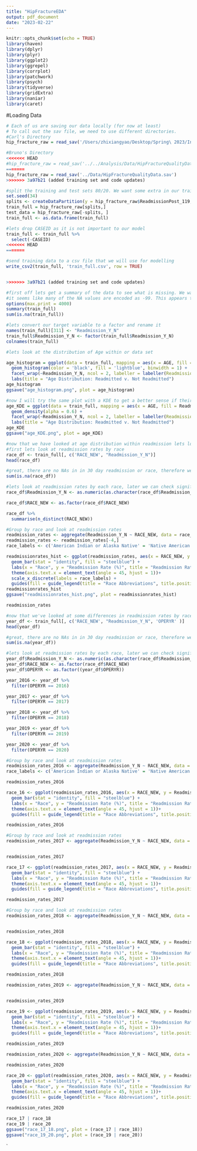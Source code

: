 ```yaml
---
title: "HipFractureEDA"
output: pdf_document
date: "2023-02-22"
---
```


```r
knitr::opts_chunk$set(echo = TRUE)
library(haven)
library(dplyr)
library(plyr)
library(ggplot2)
library(ggrepel)
library(corrplot)
library(patchwork)
library(psych)
library(tidyverse)
library(gridExtra)
library(naniar)
library(caret)
```

#Loading Data 
```r
# Each of us are saving our data locally (for now at least)
# To call out the sav file, we need to use different directories.
#Carl's Directory
hip_fracture_raw = read_sav('/Users/zhixiangyao/Desktop/Spring\ 2023/Intro\ BioMed\ Data\ Sci/Project/HipFractureQualityData.sav') # Carl's Directory

#Bruno's Directory
<<<<<<< HEAD
#hip_fracture_raw = read_sav('../../Analysis/Data/HipFractureQualityData.sav')
=======
hip_fracture_raw = read_sav('../Data/HipFractureQualityData.sav')
>>>>>>> 3a97b21 (added training set and code updates)
```


```r
#split the training and test sets 80/20. We want some extra in our training for validation
set.seed(34)
splits <- createDataPartition(y = hip_fracture_raw$ReadmissionPost_119, p = 0.8, list = FALSE)
train_full = hip_fracture_raw[splits,]
test_data = hip_fracture_raw[-splits, ]
train_full <- as.data.frame(train_full)

#lets drop CASEID as it is not important to our model
train_full <- train_full %>% 
  select(-CASEID)
<<<<<<< HEAD
=======

#send training data to a csv file that we will use for modelling
write_csv2(train_full, 'train_full.csv', row = TRUE)


>>>>>>> 3a97b21 (added training set and code updates)
```


```r
#first off lets get a summary of the data to see what is missing. We want to look more closely at the encoded columns (Starting at Gender = 1) since we would not expect NA's here
#it seems like many of the NA values are encoded as -99. This appears to be the case in instances where the NA is not applicable in this situation. This is a good way of encoding the missingness in our model in a meaninful way. Moreover, it looks like there are very relatively few missing values
options(max.print = 4000)
summary(train_full)
sum(is.na(train_full))
```


```r
#lets convert our target variable to a factor and rename it
names(train_full)[311] <- "Readmission_Y_N"
train_full$Readmission_Y_N <- factor(train_full$Readmission_Y_N)
colnames(train_full)
```



```r
#lets look at the distribution of Age within or data set

age_histogram = ggplot(data = train_full, mapping = aes(x = AGE, fill = Readmission_Y_N)) + 
  geom_histogram(color = 'black', fill = 'lightblue', binwidth = 1) + 
  facet_wrap(~Readmission_Y_N, ncol = 2, labeller = labeller(Readmission_Y_N = c('0' = 'Not Readmitted', '1' = 'Readmitted')))+
  labs(title = "Age Distribution: Readmitted v. Not Readmitted")
age_histogram
ggsave("age_histogram.png", plot = age_histogram)

#now I will try the same plot with a KDE to get a better sense if their is a distriubution
age_KDE = ggplot(data = train_full, mapping = aes(x = AGE, fill = Readmission_Y_N)) + 
  geom_density(alpha = 0.6) + 
  facet_wrap(~Readmission_Y_N, ncol = 2, labeller = labeller(Readmission_Y_N = c('0' = 'Not Readmitted', '1' = 'Readmitted')))+
  labs(title = "Age Distribution: Readmitted v. Not Readmitted")
age_KDE
ggsave("age_KDE.png", plot = age_KDE)
```

```r
#now that we have looked at age distribution within readmission lets look at race
#first lets look at readmission rates by race
race_df <- train_full[, c('RACE_NEW', "Readmission_Y_N")]
head(race_df)

#great, there are no NAs in in 30 day readmission or race, therefore we calculate some statistics 
sum(is.na(race_df))

#lets look at readmission rates by each race, later we can check significance of differences 
race_df$Readmission_Y_N <- as.numeric(as.character(race_df$Readmission_Y_N))

race_df$RACE_NEW <- as.factor(race_df$RACE_NEW)

race_df %>% 
  summarise(n_distinct(RACE_NEW))
```


```r
#Group by race and look at readmission rates
readmission_rates <- aggregate(Readmission_Y_N ~ RACE_NEW, data = race_df, FUN = function(x) mean(x)*100)
readmission_rates <- readmission_rates[-4,]
race_labels <- c('American Indian or Alaska Native' = 'Native American', 'Asian' = 'Asian', 'Black or African American' = 'Black', 'Native Hawaiian or Pacific Islander' = 'Hawaiin or Pacific Islander', 'Some Other Race' = 'Other', 'White' = 'White')
```


```r
readmissionrates_hist <- ggplot(readmission_rates, aes(x = RACE_NEW, y = Readmission_Y_N)) +
  geom_bar(stat = "identity", fill = "steelblue") +
  labs(x = "Race", y = "Readmission Rate (%)", title = "Readmission Rates by Race") +
  theme(axis.text.x = element_text(angle = 45, hjust = 1))+
  scale_x_discrete(labels = race_labels) +
  guides(fill = guide_legend(title = "Race Abbreviations", title.position = "top", nrow = 1))
readmissionrates_hist
ggsave("readmissionrates_hist.png", plot = readmissionrates_hist)

readmission_rates
```

```r
#now that we've looked at some differences in readmission rates by race lets see if there are any changes between years
year_df <- train_full[, c('RACE_NEW', "Readmission_Y_N", 'OPERYR' )]
head(year_df)

#great, there are no NAs in in 30 day readmission or race, therefore we calculate some statistics 
sum(is.na(year_df))

#lets look at readmission rates by each race, later we can check significance of differences 
year_df$Readmission_Y_N <- as.numeric(as.character(race_df$Readmission_Y_N))
year_df$RACE_NEW <- as.factor(race_df$RACE_NEW)
year_df$OPERYR <- as.factor((year_df$OPERYR))

year_2016 <- year_df %>%
  filter(OPERYR == 2016)

year_2017 <- year_df %>%
  filter(OPERYR == 2017)

year_2018 <- year_df %>%
  filter(OPERYR == 2018)

year_2019 <- year_df %>%
  filter(OPERYR == 2019)

year_2020 <- year_df %>%
  filter(OPERYR == 2020)
```


```r
#Group by race and look at readmission rates
readmission_rates_2016 <- aggregate(Readmission_Y_N ~ RACE_NEW, data = year_2016, FUN = function(x) mean(x)*100)
race_labels <- c('American Indian or Alaska Native' = 'Native American', 'Asian' = 'Asian', 'Black or African American' = 'Black', 'Native Hawaiian or Pacific Islander' = 'Hawaiin or Pacific Islander', 'Some Other Race' = 'Other', 'White' = 'White')

readmission_rates_2016

race_16 <- ggplot(readmission_rates_2016, aes(x = RACE_NEW, y = Readmission_Y_N)) +
  geom_bar(stat = "identity", fill = "steelblue") +
  labs(x = "Race", y = "Readmission Rate (%)", title = "Readmission Rates by Race 2016") +
  theme(axis.text.x = element_text(angle = 45, hjust = 1))+
  guides(fill = guide_legend(title = "Race Abbreviations", title.position = "top", nrow = 1))

readmission_rates_2016
```


```r
#Group by race and look at readmission rates
readmission_rates_2017 <- aggregate(Readmission_Y_N ~ RACE_NEW, data = year_2017, FUN = function(x) mean(x)*100)


readmission_rates_2017

race_17 <- ggplot(readmission_rates_2017, aes(x = RACE_NEW, y = Readmission_Y_N)) +
  geom_bar(stat = "identity", fill = "steelblue") +
  labs(x = "Race", y = "Readmission Rate (%)", title = "Readmission Rates by Race 2017") +
  theme(axis.text.x = element_text(angle = 45, hjust = 1))+
  guides(fill = guide_legend(title = "Race Abbreviations", title.position = "top", nrow = 1))

readmission_rates_2017
```


```r
#Group by race and look at readmission rates
readmission_rates_2018 <- aggregate(Readmission_Y_N ~ RACE_NEW, data = year_2018, FUN = function(x) mean(x)*100)


readmission_rates_2018

race_18 <- ggplot(readmission_rates_2018, aes(x = RACE_NEW, y = Readmission_Y_N)) +
  geom_bar(stat = "identity", fill = "steelblue") +
  labs(x = "Race", y = "Readmission Rate (%)", title = "Readmission Rates by Race 2018") +
  theme(axis.text.x = element_text(angle = 45, hjust = 1))+
  guides(fill = guide_legend(title = "Race Abbreviations", title.position = "top", nrow = 1))

readmission_rates_2018
```


```r
readmission_rates_2019 <- aggregate(Readmission_Y_N ~ RACE_NEW, data = year_2019, FUN = function(x) mean(x)*100)


readmission_rates_2019

race_19 <- ggplot(readmission_rates_2019, aes(x = RACE_NEW, y = Readmission_Y_N)) +
  geom_bar(stat = "identity", fill = "steelblue") +
  labs(x = "Race", y = "Readmission Rate (%)", title = "Readmission Rates by Race 2019") +
  theme(axis.text.x = element_text(angle = 45, hjust = 1))+
  guides(fill = guide_legend(title = "Race Abbreviations", title.position = "top", nrow = 1))

readmission_rates_2019
```


```r
readmission_rates_2020 <- aggregate(Readmission_Y_N ~ RACE_NEW, data = year_2020, FUN = function(x) mean(x)*100)

readmission_rates_2020

race_20 <- ggplot(readmission_rates_2020, aes(x = RACE_NEW, y = Readmission_Y_N)) +
  geom_bar(stat = "identity", fill = "steelblue") +
  labs(x = "Race", y = "Readmission Rate (%)", title = "Readmission Rates by Race 2020") +
  theme(axis.text.x = element_text(angle = 45, hjust = 1))+
  guides(fill = guide_legend(title = "Race Abbreviations", title.position = "top", nrow = 1))

readmission_rates_2020
```

```r
race_17 | race_18
race_19 | race_20
ggsave("race_17_18.png", plot = (race_17 | race_18))
ggsave("race_19_20.png", plot = (race_19 | race_20))
```

`

















